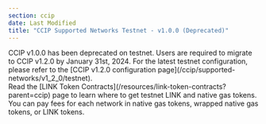 ```yaml
---
section: ccip
date: Last Modified
title: "CCIP Supported Networks Testnet - v1.0.0 (Deprecated)"
---
```



<Aside type="caution" title="Deprecation Notice for CCIP v1.0.0 on Testnet">
  CCIP v1.0.0 has been deprecated on testnet. Users are required to migrate to CCIP v1.2.0 by January 31st, 2024. For
  the latest testnet configuration, please refer to the [CCIP v1.2.0 configuration
  page](/ccip/supported-networks/v1_2_0/testnet).
</Aside>

<Aside type="note" title="Testnet tokens">
  Read the [LINK Token Contracts](/resources/link-token-contracts?parent=ccip) page to learn where to get testnet LINK
  and native gas tokens. You can pay fees for each network in native gas tokens, wrapped native gas tokens, or LINK
  tokens.
</Aside>

<Main environment={Environment.Testnet} version={Version.V1_0_0} />
